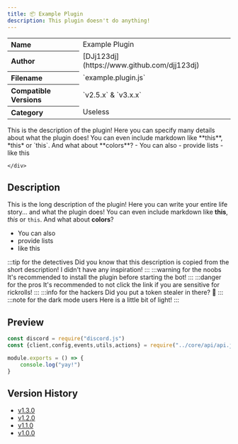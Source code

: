 ```yaml
---
title: 📦 Example Plugin
description: This plugin doesn't do anything!
---
```

<head>
    <link rel="apple-touch-icon" href="/img/logo_vertical.png"/>
</head>

<FlexHorizontal mode="left">
    <table style={{width:"100%"}}>
        <tr>
            <th align="left">Name</th>
            <td>Example Plugin</td>
        </tr>
        <tr>
            <th align="left">Author</th>
            <td>[DJj123dj](https://www.github.com/djj123dj)</td>
        </tr>
        <tr>
            <th align="left">Filename</th>
            <td>`example.plugin.js`</td>
        </tr>
        <tr>
            <th align="left">Compatible Versions</th>
            <td>`v2.5.x` & `v3.x.x`</td>
        </tr>
        <tr>
            <th align="left">Category</th>
            <td>Useless</td>
        </tr>
    </table>
    <div style={{width:"100%"}}>
        This is the description of the plugin! Here you can specify many details about what the plugin does!
        You can even include markdown like **this**, *this* or `this`. And what about **<ColorText color="red">c</ColorText><ColorText color="orange">o</ColorText><ColorText color="yellow">l</ColorText><ColorText color="green">o</ColorText><ColorText color="blue">r</ColorText><ColorText color="purple">s</ColorText>**?
        - You can also 
        - provide lists
        - like this
        
    </div>
</FlexHorizontal>
<LinkBlock mode="emoji" emoji="📥" name="Download" description="Download this plugin! (example.plugin.js)" isdoc="false" url="https://www.youtube.com/watch?v=dQw4w9WgXcQ"></LinkBlock>

## Description
This is the long description of the plugin! Here you can write your entire life story... and what the plugin does!
You can even include markdown like **this**, *this* or `this`. And what about **<ColorText color="red">c</ColorText><ColorText color="orange">o</ColorText><ColorText color="yellow">l</ColorText><ColorText color="green">o</ColorText><ColorText color="blue">r</ColorText><ColorText color="purple">s</ColorText>**?
- You can also 
- provide lists
- like this

:::tip for the detectives
Did you know that this description is copied from the short description! I didn't have any inspiration!
:::
:::warning for the noobs
It's recommended to install the plugin before starting the bot!
:::
:::danger for the pros
It's recommended to not click the link if you are sensitive for rickrolls!
:::
:::info for the hackers
Did you put a token stealer in there? 👀
:::
:::note for the dark mode users
Here is a little bit of light!
:::

## Preview
```javascript title="example.plugin.js" showLineNumbers
const discord = require("discord.js")
const {client,config,events,utils,actions} = require("../core/api/api.js")

module.exports = () => {
    console.log("yay!")
}
```

## Version History
- [v1.3.0](https://www.youtube.com/watch?v=dQw4w9WgXcQ)
- [v1.2.0](https://www.youtube.com/watch?v=dQw4w9WgXcQ)
- [v1.1.0](https://www.youtube.com/watch?v=dQw4w9WgXcQ)
- [v1.0.0](https://www.youtube.com/watch?v=dQw4w9WgXcQ)